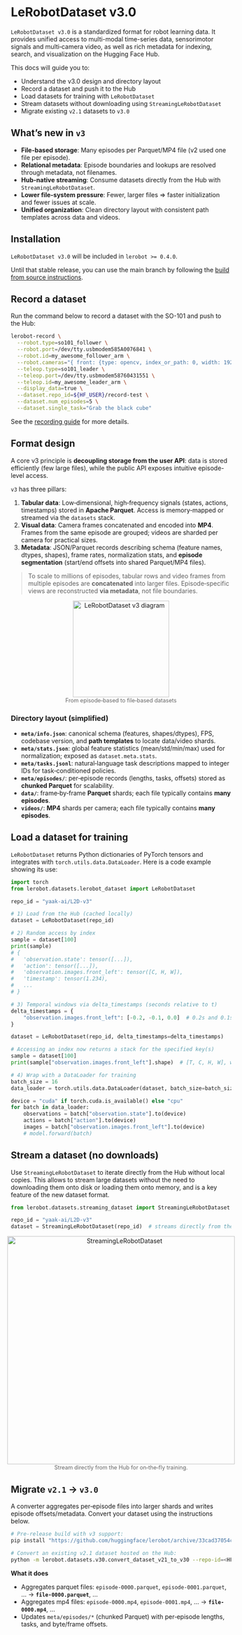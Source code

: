 # LeRobotDataset v3.0

`LeRobotDataset v3.0` is a standardized format for robot learning data. It provides unified access to multi-modal time-series data, sensorimotor signals and multi‑camera video, as well as rich metadata for indexing, search, and visualization on the Hugging Face Hub.

This docs will guide you to:

- Understand the v3.0 design and directory layout
- Record a dataset and push it to the Hub
- Load datasets for training with `LeRobotDataset`
- Stream datasets without downloading using `StreamingLeRobotDataset`
- Migrate existing `v2.1` datasets to `v3.0`

## What’s new in `v3`

- **File-based storage**: Many episodes per Parquet/MP4 file (v2 used one file per episode).
- **Relational metadata**: Episode boundaries and lookups are resolved through metadata, not filenames.
- **Hub-native streaming**: Consume datasets directly from the Hub with `StreamingLeRobotDataset`.
- **Lower file-system pressure**: Fewer, larger files ⇒ faster initialization and fewer issues at scale.
- **Unified organization**: Clean directory layout with consistent path templates across data and videos.

## Installation

`LeRobotDataset v3.0` will be included in `lerobot >= 0.4.0`.

Until that stable release, you can use the main branch by following the [build from source instructions](./installation#from-source).

## Record a dataset

Run the command below to record a dataset with the SO-101 and push to the Hub:

```bash
lerobot-record \
  --robot.type=so101_follower \
  --robot.port=/dev/tty.usbmodem585A0076841 \
  --robot.id=my_awesome_follower_arm \
  --robot.cameras="{ front: {type: opencv, index_or_path: 0, width: 1920, height: 1080, fps: 30}}" \
  --teleop.type=so101_leader \
  --teleop.port=/dev/tty.usbmodem58760431551 \
  --teleop.id=my_awesome_leader_arm \
  --display_data=true \
  --dataset.repo_id=${HF_USER}/record-test \
  --dataset.num_episodes=5 \
  --dataset.single_task="Grab the black cube"
```

See the [recording guide](./il_robots#record-a-dataset) for more details.

## Format design

A core v3 principle is **decoupling storage from the user API**: data is stored efficiently (few large files), while the public API exposes intuitive episode-level access.

`v3` has three pillars:

1. **Tabular data**: Low‑dimensional, high‑frequency signals (states, actions, timestamps) stored in **Apache Parquet**. Access is memory‑mapped or streamed via the `datasets` stack.
2. **Visual data**: Camera frames concatenated and encoded into **MP4**. Frames from the same episode are grouped; videos are sharded per camera for practical sizes.
3. **Metadata**: JSON/Parquet records describing schema (feature names, dtypes, shapes), frame rates, normalization stats, and **episode segmentation** (start/end offsets into shared Parquet/MP4 files).

> To scale to millions of episodes, tabular rows and video frames from multiple episodes are **concatenated** into larger files. Episode‑specific views are reconstructed **via metadata**, not file boundaries.

<div style="display:flex; justify-content:center; gap:12px; flex-wrap:wrap;">
  <figure style="margin:0; text-align:center;">
    <img
      src="https://huggingface.co/datasets/huggingface/documentation-images/resolve/main/lerobotdataset-v3/asset1datasetv3.png"
      alt="LeRobotDataset v3 diagram"
      width="220"
    />
    <figcaption style="font-size:0.9em; color:#666;">
      From episode‑based to file‑based datasets
    </figcaption>
  </figure>
</div>

### Directory layout (simplified)

- **`meta/info.json`**: canonical schema (features, shapes/dtypes), FPS, codebase version, and **path templates** to locate data/video shards.
- **`meta/stats.json`**: global feature statistics (mean/std/min/max) used for normalization; exposed as `dataset.meta.stats`.
- **`meta/tasks.jsonl`**: natural‑language task descriptions mapped to integer IDs for task‑conditioned policies.
- **`meta/episodes/`**: per‑episode records (lengths, tasks, offsets) stored as **chunked Parquet** for scalability.
- **`data/`**: frame‑by‑frame **Parquet** shards; each file typically contains **many episodes**.
- **`videos/`**: **MP4** shards per camera; each file typically contains **many episodes**.

## Load a dataset for training

`LeRobotDataset` returns Python dictionaries of PyTorch tensors and integrates with `torch.utils.data.DataLoader`. Here is a code example showing its use:

```python
import torch
from lerobot.datasets.lerobot_dataset import LeRobotDataset

repo_id = "yaak-ai/L2D-v3"

# 1) Load from the Hub (cached locally)
dataset = LeRobotDataset(repo_id)

# 2) Random access by index
sample = dataset[100]
print(sample)
# {
#   'observation.state': tensor([...]),
#   'action': tensor([...]),
#   'observation.images.front_left': tensor([C, H, W]),
#   'timestamp': tensor(1.234),
#   ...
# }

# 3) Temporal windows via delta_timestamps (seconds relative to t)
delta_timestamps = {
    "observation.images.front_left": [-0.2, -0.1, 0.0]  # 0.2s and 0.1s before current frame
}

dataset = LeRobotDataset(repo_id, delta_timestamps=delta_timestamps)

# Accessing an index now returns a stack for the specified key(s)
sample = dataset[100]
print(sample["observation.images.front_left"].shape)  # [T, C, H, W], where T=3

# 4) Wrap with a DataLoader for training
batch_size = 16
data_loader = torch.utils.data.DataLoader(dataset, batch_size=batch_size)

device = "cuda" if torch.cuda.is_available() else "cpu"
for batch in data_loader:
    observations = batch["observation.state"].to(device)
    actions = batch["action"].to(device)
    images = batch["observation.images.front_left"].to(device)
    # model.forward(batch)
```

## Stream a dataset (no downloads)

Use `StreamingLeRobotDataset` to iterate directly from the Hub without local copies. This allows to stream large datasets without the need to downloading them onto disk or loading them onto memory, and is a key feature of the new dataset format.

```python
from lerobot.datasets.streaming_dataset import StreamingLeRobotDataset

repo_id = "yaak-ai/L2D-v3"
dataset = StreamingLeRobotDataset(repo_id)  # streams directly from the Hub
```

<div style="display:flex; justify-content:center; gap:12px; flex-wrap:wrap;">
  <figure style="margin:0; text-align:center;">
    <img
      src="https://huggingface.co/datasets/huggingface/documentation-images/resolve/main/lerobotdataset-v3/streaming-lerobot.png"
      alt="StreamingLeRobotDataset"
      width="520"
    />
    <figcaption style="font-size:0.9em; color:#666;">
      Stream directly from the Hub for on‑the‑fly training.
    </figcaption>
  </figure>
</div>

## Migrate `v2.1` → `v3.0`

A converter aggregates per‑episode files into larger shards and writes episode offsets/metadata. Convert your dataset using the instructions below.

```bash
# Pre-release build with v3 support:
pip install "https://github.com/huggingface/lerobot/archive/33cad37054c2b594ceba57463e8f11ee374fa93c.zip"

# Convert an existing v2.1 dataset hosted on the Hub:
python -m lerobot.datasets.v30.convert_dataset_v21_to_v30 --repo-id=<HF_USER/DATASET_ID>
```

**What it does**

- Aggregates parquet files: `episode-0000.parquet`, `episode-0001.parquet`, … → **`file-0000.parquet`**, …
- Aggregates mp4 files: `episode-0000.mp4`, `episode-0001.mp4`, … → **`file-0000.mp4`**, …
- Updates `meta/episodes/*` (chunked Parquet) with per‑episode lengths, tasks, and byte/frame offsets.
